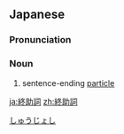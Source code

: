 ==Japanese==
{{ja-kanjitab|しゅう|じょ|し|yomi=on}}

===Pronunciation===
{{ja-pron|しゅうじょし|y=on}}

===Noun===
{{ja-noun|しゅうじょし}}

# sentence-ending [[particle]]

[[Category:ja:Grammar|しゅうじょし]]

[[ja:終助詞]]
[[zh:終助詞]]